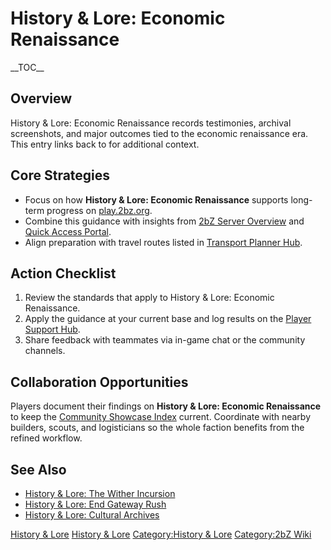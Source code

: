 {{Short description|History & Lore: Economic Renaissance records testimonies, archival screenshots, and major outcomes tied to the economic renaissance era}}
= History & Lore: Economic Renaissance =
{{2bZ Navbox}}
__TOC__

== Overview ==
History & Lore: Economic Renaissance records testimonies, archival screenshots, and major
outcomes tied to the economic renaissance era. This entry links back to [[Category:History
& Lore|History & Lore]] for additional context.

== Core Strategies ==
* Focus on how '''History & Lore: Economic Renaissance''' supports long-term progress on [[play.2bz.org]].
* Combine this guidance with insights from [[2bZ Server Overview]] and [[Quick Access Portal]].
* Align preparation with travel routes listed in [[Transport Planner Hub]].

== Action Checklist ==
# Review the [[Category:History & Lore|History & Lore]] standards that apply to History & Lore: Economic Renaissance.
# Apply the guidance at your current base and log results on the [[Player Support Hub]].
# Share feedback with teammates via in-game chat or the community channels.

== Collaboration Opportunities ==
Players document their findings on '''History & Lore: Economic Renaissance''' to keep the
[[Community Showcase Index]] current. Coordinate with nearby builders, scouts, and
logisticians so the whole faction benefits from the refined workflow.

== See Also ==
* [[History & Lore: The Wither Incursion]]
* [[History & Lore: End Gateway Rush]]
* [[History & Lore: Cultural Archives]]

[[Category:History & Lore]]
[[Category:2bZ Wiki]]
